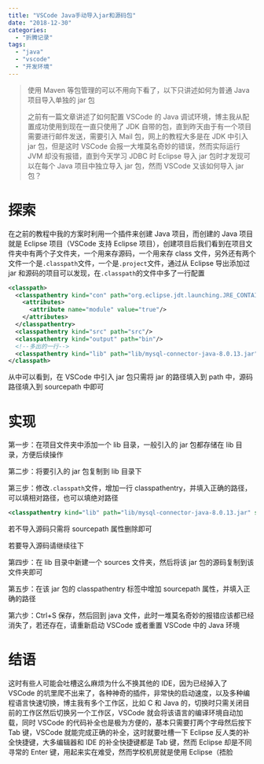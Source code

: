 ```yaml
---
title: "VSCode Java手动导入jar和源码包"
date: "2018-12-30"
categories:
  - "折腾记录"
tags:
  - "java"
  - "vscode"
  - "开发环境"
---
```


> 使用 Maven 等包管理的可以不用向下看了，以下只讲述如何为普通 Java 项目导入单独的 jar 包
>
> 之前有一篇文章讲述了如何配置 VSCode 的 Java 调试环境，博主我从配置成功使用到现在一直只使用了 JDK 自带的包，直到昨天由于有一个项目需要进行邮件发送，需要引入 Mail 包，网上的教程大多是在 JDK 中引入 jar 包，但是这时 VSCode 会报一大堆莫名奇妙的错误，然而实际运行 JVM 却没有报错，直到今天学习 JDBC 时 Eclipse 导入 jar 包时才发现可以在每个 Java 项目中独立导入 jar 包，然而 VSCode 又该如何导入 jar 包？

# 探索

在之前的教程中我的方案时利用一个插件来创建 Java 项目，而创建的 Java 项目就是 Eclipse 项目（VSCode 支持 Eclipse 项目），创建项目后我们看到在项目文件夹中有两个子文件夹，一个用来存源码，一个用来存 class 文件，另外还有两个文件一个是`.classpath`文件，一个是`.project`文件，通过从 Eclipse 导出添加过 jar 和源码的项目可以发现，在`.classpath`的文件中多了一行配置

```xml
<classpath>
  <classpathentry kind="con" path="org.eclipse.jdt.launching.JRE_CONTAINER/org.eclipse.jdt.internal.debug.ui.launcher.StandardVMType/JavaSE-1.8">
    <attributes>
      <attribute name="module" value="true"/>
    </attributes>
  </classpathentry>
  <classpathentry kind="src" path="src"/>
  <classpathentry kind="output" path="bin"/>
  <!--多出的一行-->
  <classpathentry kind="lib" path="lib/mysql-connector-java-8.0.13.jar" sourcepath="lib/sources/mysql-connector-java-8.0.13.zip"/>
</classpath>
```

从中可以看到，在 VSCode 中引入 jar 包只需将 jar 的路径填入到 path 中，源码路径填入到 sourcepath 中即可

# 实现

第一步：在项目文件夹中添加一个 lib 目录，一般引入的 jar 包都存储在 lib 目录，方便后续操作

第二步：将要引入的 jar 包复制到 lib 目录下

第三步：修改`.classpath`文件，增加一行 classpathentry，并填入正确的路径，可以填相对路径，也可以填绝对路径

```xml
<classpathentry kind="lib" path="lib/mysql-connector-java-8.0.13.jar" sourcepath="lib/sources/mysql-connector-java-8.0.13.zip"/>
```

若不导入源码只需将 sourcepath 属性删除即可

若要导入源码请继续往下

第四步：在 lib 目录中新建一个 sources 文件夹，然后将该 jar 包的源码复制到该文件夹即可

第五步：在该 jar 包的 classpathentry 标签中增加 sourcepath 属性，并填入正确的路径

第六步：Ctrl+S 保存，然后回到 java 文件，此时一堆莫名奇妙的报错应该都已经消失了，若还存在，请重新启动 VSCode 或者重置 VSCode 中的 Java 环境

# 结语

这时有些人可能会吐槽这么麻烦为什么不换其他的 IDE，因为已经掉入了 VSCode 的坑里爬不出来了，各种神奇的插件，非常快的启动速度，以及多种编程语言快速切换，博主我有多个工作区，比如 C 和 Java 的，切换时只需关闭目前的工作区然后切换另一个工作区，VSCode 就会将该语言的编译环境自动加载，同时 VSCode 的代码补全也是极为方便的，基本只需要打两个字母然后按下 Tab 键，VSCode 就能完成正确的补全，这时就要吐槽一下 Eclipse 反人类的补全快捷键，大多编辑器和 IDE 的补全快捷键都是 Tab 键，然而 Eclipse 却是不同寻常的 Enter 键，用起来实在难受，然而学校机房就是使用 Eclipse（捂脸
